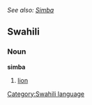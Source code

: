 ''See also: [[Simba]]''

==Swahili==

===Noun===
'''simba'''

#[[lion]]
[[Category:Swahili language]]